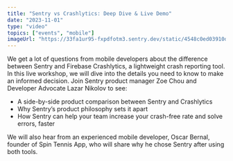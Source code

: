 ```yaml
---
title: "Sentry vs Crashlytics: Deep Dive & Live Demo"
date: "2023-11-01"
type: "video"
topics: ["events", "mobile"]
imageUrl: "https://33fa1ur95-fxpdfotm3.sentry.dev/static/4548c0ed03910d67c54a6d05047c42b5/ama-detect-fix-prevent-anrs.jpg"
---
```

We get a lot of questions from mobile developers about the difference between Sentry and Firebase Crashlytics, a lightweight crash reporting tool. In this live workshop, we will dive into the details you need to know to make an informed decision. Join Sentry product manager Zoe Chou and Developer Advocate Lazar Nikolov to see:

* A side-by-side product comparison between Sentry and Crashlytics
* Why Sentry’s product philosophy sets it apart
* How Sentry can help your team increase your crash-free rate and solve errors, faster

We will also hear from an experienced mobile developer, Oscar Bernal, founder of Spin Tennis App, who will share why he chose Sentry after using both tools.
